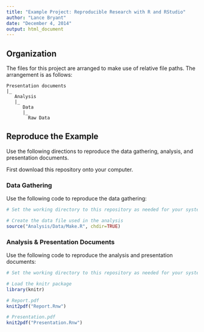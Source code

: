 ```yaml
---
title: "Example Project: Reproducible Research with R and RStudio"
author: "Lance Bryant"
date: "December 4, 2014"
output: html_document
---
```


## Organization

The files for this project are arranged to make use of relative file paths. The arrangement is as follows:

```
Presentation documents
|_
   Analysis
   |_
      Data
      |_
        Raw Data
```

## Reproduce the Example

Use the following directions to reproduce the data gathering, analysis, and presentation documents.

First download this repository onto your computer.

### Data Gathering

Use the following code to reproduce the data gathering:

```r
# Set the working directory to this repository as needed for your system

# Create the data file used in the analysis
source("Analysis/Data/Make.R", chdir=TRUE)
```

### Analysis & Presentation Documents

Use the following code to reproduce the analysis and presentation documents:

```r
# Set the working directory to this repository as needed for your system

# Load the knitr package
library(knitr)

# Report.pdf
knit2pdf("Report.Rnw")

# Presentation.pdf
knit2pdf("Presentation.Rnw")
```